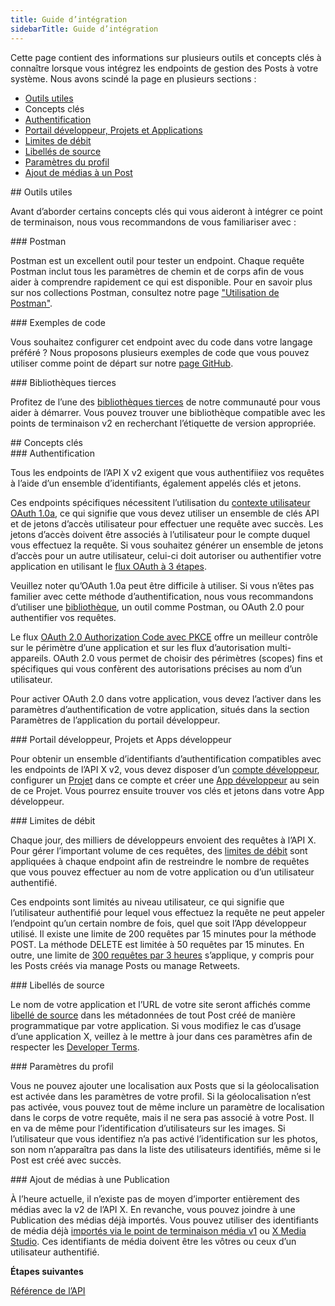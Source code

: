 ```yaml
---
title: Guide d’intégration
sidebarTitle: Guide d’intégration
---
```



Cette page contient des informations sur plusieurs outils et concepts clés à connaître lorsque vous intégrez les endpoints de gestion des Posts à votre système. Nous avons scindé la page en plusieurs sections :

* [Outils utiles](#helpful)
* Concepts clés
* [Authentification](#authentication)
* [Portail développeur, Projets et Applications](#portal)
* [Limites de débit](#limits)
* [Libellés de source](#source)[](#source)[](#source)
* [Paramètres du profil](#settings)
* [Ajout de médias à un Post](#media)

<div id="helpful-tools">
  ## Outils utiles
</div>

Avant d’aborder certains concepts clés qui vous aideront à intégrer ce point de terminaison, nous vous recommandons de vous familiariser avec :

<div id="postman">
  ### Postman
</div>

Postman est un excellent outil pour tester un endpoint. Chaque requête Postman inclut tous les paramètres de chemin et de corps afin de vous aider à comprendre rapidement ce qui est disponible. Pour en savoir plus sur nos collections Postman, consultez notre page [&quot;Utilisation de Postman&quot;](/fr/tutorials/postman-getting-started). 
 

<div id="code-samples">
  ### Exemples de code
</div>

Vous souhaitez configurer cet endpoint avec du code dans votre langage préféré ? Nous proposons plusieurs exemples de code que vous pouvez utiliser comme point de départ sur notre [page GitHub](https://github.com/xdevplatform/Twitter-API-v2-sample-code).
 

<div id="third-party-libraries">
  ### Bibliothèques tierces
</div>

Profitez de l’une des [bibliothèques tierces](/fr/x-api/tools-and-libraries/overview) de notre communauté pour vous aider à démarrer. Vous pouvez trouver une bibliothèque compatible avec les points de terminaison v2 en recherchant l’étiquette de version appropriée.
 

<div id="key-concepts">
  ## Concepts clés
</div>

<div id="authentication">
  ### Authentification
</div>

Tous les endpoints de l’API X v2 exigent que vous authentifiiez vos requêtes à l’aide d’un ensemble d’identifiants, également appelés clés et jetons.

Ces endpoints spécifiques nécessitent l’utilisation du [contexte utilisateur OAuth 1.0a](/fr/resources/fundamentals/authentication), ce qui signifie que vous devez utiliser un ensemble de clés API et de jetons d’accès utilisateur pour effectuer une requête avec succès. Les jetons d’accès doivent être associés à l’utilisateur pour le compte duquel vous effectuez la requête. Si vous souhaitez générer un ensemble de jetons d’accès pour un autre utilisateur, celui-ci doit autoriser ou authentifier votre application en utilisant le [flux OAuth à 3 étapes](/fr/resources/fundamentals/authentication#obtaining-access-tokens-using-3-legged-oauth-flow).

Veuillez noter qu’OAuth 1.0a peut être difficile à utiliser. Si vous n’êtes pas familier avec cette méthode d’authentification, nous vous recommandons d’utiliser une [bibliothèque](/fr/x-api/tools-and-libraries/overview), un outil comme Postman, ou OAuth 2.0 pour authentifier vos requêtes.

Le flux [OAuth 2.0 Authorization Code avec PKCE](/fr/resources/fundamentals/authentication#oauth-2-0-authorization-code-flow-with-pkce-2) offre un meilleur contrôle sur le périmètre d’une application et sur les flux d’autorisation multi-appareils. OAuth 2.0 vous permet de choisir des périmètres (scopes) fins et spécifiques qui vous confèrent des autorisations précises au nom d’un utilisateur.

Pour activer OAuth 2.0 dans votre application, vous devez l’activer dans les paramètres d’authentification de votre application, situés dans la section Paramètres de l’application du portail développeur.

<div id="developer-portal-projects-and-developer-apps">
  ### Portail développeur, Projets et Apps développeur
</div>

Pour obtenir un ensemble d’identifiants d’authentification compatibles avec les endpoints de l’API X v2, vous devez disposer d’un [compte développeur](/fr/resources/fundamentals/developer-portal), configurer un [Projet](/fr/resources/fundamentals/projects) dans ce compte et créer une [App développeur](/fr/resources/fundamentals/developer-apps) au sein de ce Projet. Vous pourrez ensuite trouver vos clés et jetons dans votre App développeur. 
 

<div id="rate-limits">
  ### Limites de débit
</div>

Chaque jour, des milliers de développeurs envoient des requêtes à l’API X. Pour gérer l’important volume de ces requêtes, des [limites de débit](https://developer.x.com/x-api/fundamentals/rate-limits) sont appliquées à chaque endpoint afin de restreindre le nombre de requêtes que vous pouvez effectuer au nom de votre application ou d’un utilisateur authentifié.

Ces endpoints sont limités au niveau utilisateur, ce qui signifie que l’utilisateur authentifié pour lequel vous effectuez la requête ne peut appeler l’endpoint qu’un certain nombre de fois, quel que soit l’App développeur utilisé. Il existe une limite de 200 requêtes par 15 minutes pour la méthode POST. La méthode DELETE est limitée à 50 requêtes par 15 minutes. En outre, une limite de [300 requêtes par 3 heures](https://blog.x.com/developer/en_us/topics/tools/2018/new-developer-requirements-to-protect-our-platform) s’applique, y compris pour les Posts créés via manage Posts ou manage Retweets.
 

<div id="source-labels">
  ### Libellés de source
</div>

Le nom de votre application et l’URL de votre site seront affichés comme [libellé de source](https://help.x.com/en/using-twitter/how-to-tweet#source-labels) dans les métadonnées de tout Post créé de manière programmatique par votre application. Si vous modifiez le cas d’usage d’une application X, veillez à le mettre à jour dans ces paramètres afin de respecter les [Developer Terms](https://developer.x.com/content/developer-twitter/en/developer-terms/agreement-and-policy).
 

<div id="profile-settings">
  ### Paramètres du profil
</div>

Vous ne pouvez ajouter une localisation aux Posts que si la géolocalisation est activée dans les paramètres de votre profil. Si la géolocalisation n’est pas activée, vous pouvez tout de même inclure un paramètre de localisation dans le corps de votre requête, mais il ne sera pas associé à votre Post. Il en va de même pour l’identification d’utilisateurs sur les images. Si l’utilisateur que vous identifiez n’a pas activé l’identification sur les photos, son nom n’apparaîtra pas dans la liste des utilisateurs identifiés, même si le Post est créé avec succès. 
 

<div id="adding-media-to-a-post">
  ### Ajout de médias à une Publication
</div>

À l’heure actuelle, il n’existe pas de moyen d’importer entièrement des médias avec la v2 de l’API X. En revanche, vous pouvez joindre à une Publication des médias déjà importés. Vous pouvez utiliser des identifiants de média déjà [importés via le point de terminaison média v1](https://developer.x.com/en/docs/twitter-api/v1/media/upload-media/api-reference/post-media-upload) ou [X Media Studio](https://media.x.com/en/articles/products/2018/media-studio). Ces identifiants de média doivent être les vôtres ou ceux d’un utilisateur authentifié.

**Étapes suivantes**

[Référence de l’API](/fr/x-api/posts/manage-tweets#manage-tweets-api-reference-index)